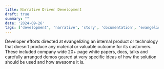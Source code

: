 ```yaml
---
title: Narrative Driven Development
draft: true
summary: ""
date: '2024-09-26'
tags: ['development', 'narrative', 'story', 'documentation', 'evangelism']
---
```


Developer efforts directed at evangelizing an internal product or technology that doesn't produce any material or valuable outcome for its customers. These included company wide 20+ page white papers, docs, talks and carefully arranged demos geared at very specific ideas of how the solution should be used and how awesome it is.
